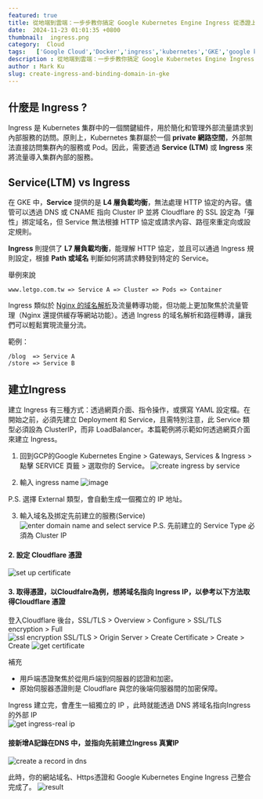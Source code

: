 ```yaml
---
featured: true
title: 從地端到雲端：一步步教你搞定 Google Kubernetes Engine Ingress 從憑證上傳到域名綁定
date:  2024-11-23 01:01:35 +0800
thumbnail:  ingress.png
category:  Cloud  
tags:   ['Google Cloud','Docker','ingress','kubernetes','GKE','google kubernetes engine']
description : 從地端到雲端：一步步教你搞定 Google Kubernetes Engine Ingress 從憑證上傳到域名綁定
author : Mark Ku
slug: create-ingress-and-binding-domain-in-gke
---
```

## 什麼是 Ingress ?
Ingress 是 Kubernetes 集群中的一個關鍵組件，用於簡化和管理外部流量請求到內部服務的訪問。原則上，Kubernetes 集群屬於一個 **private 網路空間**，外部無法直接訪問集群內的服務或 Pod。因此，需要透過 **Service (LTM)** 或 **Ingress** 來將流量導入集群內部的服務。

## Service(LTM) vs Ingress

在 GKE 中，**Service** 提供的是 **L4 層負載均衡**，無法處理 HTTP 協定的內容。儘管可以透過 DNS 或 CNAME 指向 Cluster IP 並將 Cloudflare 的 SSL 設定為「彈性」挷定域名，但 Service 無法根據 HTTP 協定或請求內容、路徑來重定向或設定規則。

**Ingress** 則提供了 **L7 層負載均衡**，能理解 HTTP 協定，並且可以通過 Ingress 規則設定，根據 **Path 或域名** 判斷如何將請求轉發到特定的 Service。

舉例來說
```
www.letgo.com.tw => Service A => Cluster => Pods => Container
```

Ingress 類似於 [Nginx 的域名解析](https://blog.markkulab.net/nginx-https-forwarding/)及流量轉導功能，但功能上更加聚焦於流量管理（Nginx 還提供緩存等網站功能）。透過 Ingress 的域名解析和路徑轉導，讓我們可以輕鬆實現流量分流。

範例：  
```
/blog  => Service A  
/store => Service B
```

## 建立Ingress 
建立 Ingress 有三種方式：透過網頁介面、指令操作，或撰寫 YAML 設定檔。在開始之前，必須先建立 Deployment 和 Service，且需特別注意，此 Service 類型必須設為 ClusterIP，而非 LoadBalancer。本篇範例將示範如何透過網頁介面來建立 Ingress。

1. 回到GCP的Google Kubernetes Engine > Gateways, Services & Ingress > 點擊 SERVICE 頁籤 > 選取你的 Service。
![create ingress by service](create-ingress-by-service.png)

2. 輸入 ingress name
![image](create-ingress-by-service-2.png)

P.S. 選擇 External 類型，會自動生成一個獨立的 IP 地址。  

3. 輸入域名及挷定先前建立的服務(Service)
![enter domain name and select service](enter-domain-name-and-select-service.png)
P.S. 先前建立的 Service Type 必須為 Cluster IP

#### 2. 設定 Cloudflare 憑證  
![set up certificate](set-up-certificate.png)

#### 3. 取得憑證，以Cloudfalre為例，想將域名指向 Ingress IP，以參考以下方法取得Cloudflare 憑證 
登入Cloudflare 後台，SSL/TLS > Overview > Configure > SSL/TLS encryption > Full   
![ssl encryption](ssl-encryption.png)
SSL/TLS > Origin Server > Create Certificate > Create > Create 
![get certificate](get-certificate.png)

補充  
* 用戶端憑證聚焦於從用戶端到伺服器的認證和加密。 
* 原始伺服器憑證則是 Cloudflare 與您的後端伺服器間的加密保障。

Ingress 建立完，會產生一組獨立的 IP ，此時就能透過 DNS 將域名指向Ingress 的外部 IP  
![get ingress-real ip](get-ingress-real-ip.png)

#### 接新增A記錄在DNS 中，並指向先前建立Ingress 真實IP  
![create a record in dns](create-a-record-in-dns.png)

此時，你的網站域名、Https憑證和 Google Kubernetes Engine Ingress 己整合完成了。
![result](result.png)




